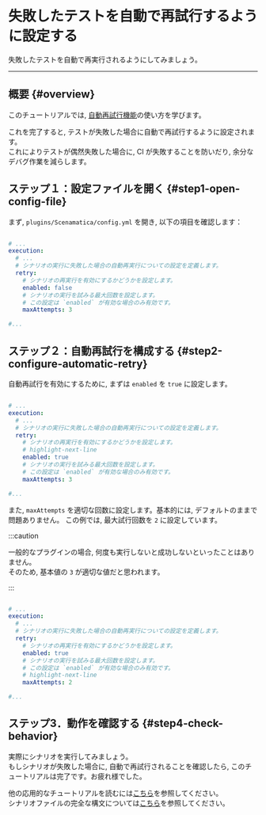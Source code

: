 # 失敗したテストを自動で再試行するように設定する

失敗したテストを自動で再実行されるようにしてみましょう。

---

## 概要 {#overview}

このチュートリアルでは, [自動再試行機能](/docs/use/test#automatic-retry)の使い方を学びます。

これを完了すると, テストが失敗した場合に自動で再試行するように設定されます。  
これによりテストが偶然失敗した場合に,  CI が失敗することを防いだり, 
余分なデバグ作業を減らします。

## ステップ１：設定ファイルを開く {#step1-open-config-file}

まず,  `plugins/Scenamatica/config.yml` を開き, 以下の項目を確認します：

```yaml title="plugins/Scenamatica/config.yml" showLineNumbers

# ...
execution:
  # ...
  # シナリオの実行に失敗した場合の自動再実行についての設定を定義します。
  retry:
    # シナリオの再実行を有効にするかどうかを設定します。
    enabled: false
    # シナリオの実行を試みる最大回数を設定します。
    # この設定は `enabled` が有効な場合のみ有効です。
    maxAttempts: 3

#...
```

## ステップ２：自動再試行を構成する {#step2-configure-automatic-retry}

自動再試行を有効にするために, まずは `enabled` を `true` に設定します。

```yaml title="plugins/Scenamatica/config.yml" showLineNumbers

# ...
execution:
  # ...
  # シナリオの実行に失敗した場合の自動再実行についての設定を定義します。
  retry:
    # シナリオの再実行を有効にするかどうかを設定します。
    # highlight-next-line
    enabled: true
    # シナリオの実行を試みる最大回数を設定します。
    # この設定は `enabled` が有効な場合のみ有効です。
    maxAttempts: 3

#...
```

また,  `maxAttempts` を適切な回数に設定します。基本的には, デフォルトのままで問題ありません。
この例では, 最大試行回数を `2` に設定しています。

:::caution

一般的なプラグインの場合, 何度も実行しないと成功しないといったことはありません。  
そのため, 基本値の `3` が適切な値だと思われます。

:::

```yaml title="plugins/Scenamatica/config.yml" showLineNumbers

# ...
execution:
  # ...
  # シナリオの実行に失敗した場合の自動再実行についての設定を定義します。
  retry:
    # シナリオの再実行を有効にするかどうかを設定します。
    enabled: true
    # シナリオの実行を試みる最大回数を設定します。
    # この設定は `enabled` が有効な場合のみ有効です。
    # highlight-next-line
    maxAttempts: 2

#...
```

## ステップ3．動作を確認する {#step4-check-behavior}

実際にシナリオを実行してみましょう。  
もしシナリオが失敗した場合に, 自動で再試行されることを確認したら, このチュートリアルは完了です。お疲れ様でした。

他の応用的なチュートリアルを読むには[こちら](/docs/getting-started/tutorials)を参照してください。  
シナリオファイルの完全な構文については[こちら](/docs/use/scenario/scenario-file)を参照してください。  
